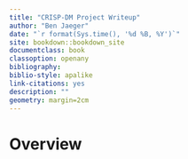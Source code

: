 ```yaml
--- 
title: "CRISP-DM Project Writeup"
author: "Ben Jaeger"
date: "`r format(Sys.time(), '%d %B, %Y')`"
site: bookdown::bookdown_site
documentclass: book
classoption: openany
bibliography: 
biblio-style: apalike
link-citations: yes
description: ""
geometry: margin=2cm
---
```


# Overview